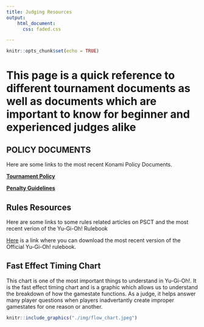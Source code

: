 ```yaml
---
title: Judging Resources
output:
    html_document:
      css: faded.css

---
```

  
```r
knitr::opts_chunk$set(echo = TRUE)
```
# This page is a quick reference to different tournament documents as well as documents which are important to know for beginner and experienced judges alike


  
## **POLICY DOCUMENTS**
  
  Here are some links to the most recent Konami Policy Documents. 

  [**Tournament Policy**](http://www.yugioh-card.com/it/gameplay/rulings/KDE_TCG_TournamentPolicy_v1.3_2013February01.pdf)
  
  [**Penalty Guidelines**](http://www.yugioh-card.com/uk/gameplay/rulings/Penalty_Guidelines_1_4.pdf)
  
## **Rules Resources**

Here are some links to some rules related articles on PSCT and the most recent verion of the Yu-Gi-Oh! Rulebook

[Here](http://www.yugioh-card.com/en/rulebook/) is a link where you can download the most recent version of the Official Yu-Gi-Oh! rulebook.

## Fast Effect Timing Chart
This chart is one of the most important things to understand in Yu-Gi-Oh!. It is the fast effect timing chart and is a graphic which allows us to understand the breakdown of how the gamestate functions. As a judge, it helps answer many player questions when players inadvertantly create improper gamestates for one reason or another. 

```r
knitr::include_graphics("./img/flow_chart.jpeg")
```
